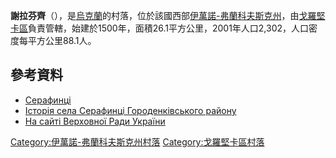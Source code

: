 {{coord|48|39|3|N|25|33|2|E|scale:30000|displayt=title}}

'''謝拉芬齊'''（{{lang-uk|Серафинці}}），是[[烏克蘭|烏克蘭]]的村落，位於該國西部[[伊萬諾-弗蘭科夫斯克州|伊萬諾-弗蘭科夫斯克州]]，由[[戈羅堅卡區|戈羅堅卡區]]負責管轄，始建於1500年，面積26.1平方公里，2001年人口2,302，人口密度每平方公里88.1人。

==參考資料==
* [http://gska2.rada.gov.ua/pls/z7502/A005?rdat1=12.04.2009&rf7571=13476 Серафинці]{{dead link|date=2018年4月 |bot=InternetArchiveBot |fix-attempted=yes }}
* [http://www.history.iv-fr.net/article.php?id=674 Історія села Серафинці Городенківського району ]{{Wayback|url=http://www.history.iv-fr.net/article.php?id=674 |date=20160522064127 }}
* [http://w1.c1.rada.gov.ua/pls/z7502/A005?rdat1=08.12.2011&rf7571=13476 На сайті Верховної Ради України]{{dead link|date=2018年1月 |bot=InternetArchiveBot |fix-attempted=yes }}

{{DEFAULTSORT:Серафинці}}
[[Category:伊萬諾-弗蘭科夫斯克州村落|Category:伊萬諾-弗蘭科夫斯克州村落]]
[[Category:戈羅堅卡區村落|Category:戈羅堅卡區村落]]


{{IvanoFrankivsk-geo-stub}}